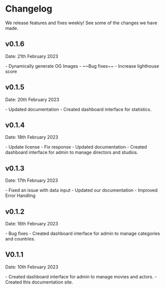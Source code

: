 # Changelog

We release features and fixes weekly! See some of the changes we have made.

## v0.1.6
<p className="mt-2 text-neutral-600 dark:text-neutral-300">Date: 21th February 2023</p>
- Dynamically generate OG Images
- ~~Bug fixes~~
- Increase lighthouse score

## v0.1.5
<p className="mt-2 text-neutral-600 dark:text-neutral-300">Date: 20th February 2023</p>
- Updated documentation
- Created dashboard interface for statistics.

## v0.1.4
<p className="mt-2 text-neutral-600 dark:text-neutral-300">Date: 18th February 2023</p>
- Update license
- Fix response
- Updated documentation
- Created dashboard interface for admin to manage directors and studios.

## v0.1.3
<p className="mt-2 text-neutral-600 dark:text-neutral-300">Date: 17th February 2023</p>
- Fixed an issue with data input
- Updated our documentation
- Improved Error Handling

## v0.1.2
<p className="mt-2 text-neutral-600 dark:text-neutral-300">Date: 16th February 2023</p>
- Bug fixes
- Created dashboard interface for admin to manage categories and countries.

## V0.1.1
<p className="mt-2 text-neutral-600 dark:text-neutral-300">Date: 10th February 2023</p>
- Created dashboard interface for admin to manage movies and actors.
- Created this documentation site.